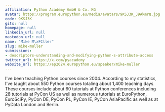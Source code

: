 ```yaml
---
affiliation: Python Academy GmbH & Co. KG
avatar: https://program.europython.eu/media/avatars/9KSJ3K_J9AkmrQ.jpg
code: 9KSJ3K
gitx: null
homepage: null
linkedin_url: null
mastodon_url: null
name: "Mike M\xFCller"
slug: mike-muller
submissions:
- descriptors-understanding-and-modifying-python-s-attribute-access
twitter_url: https://x.com/pyacademy
website_url: https://ep2024.europython.eu/speaker/mike-muller
---
```


I've been teaching Python courses since 2004. According to my statistics, I've taught about 550 Python courses totaling about 1,400 teaching days. These courses include about 60 tutorials at Python conferences including 28 tutorials at PyCon US as well as numerous tutorials at EuroPython, EuroSciPy, PyCon DE, PyCon PL, PyCon IE, PyCon AsiaPacific as well as at PyData London and Berlin.
